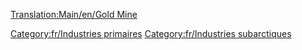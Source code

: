 [[Translation:Main/en/Gold Mine]]
{{Template:Industries/Fr
|image=Goldmine.png
|nom=Mine d'or
|climats=[[Main/en/Climat/Fr#Subarctique|Subarctique]]
|accepte=Rien
|produit=[[Main/fr/Or|Or]]
|notes=Absent des autres [[Main/fr/Climat|climats]]
}}

[[Category:fr/Industries primaires]]
[[Category:fr/Industries subarctiques]]